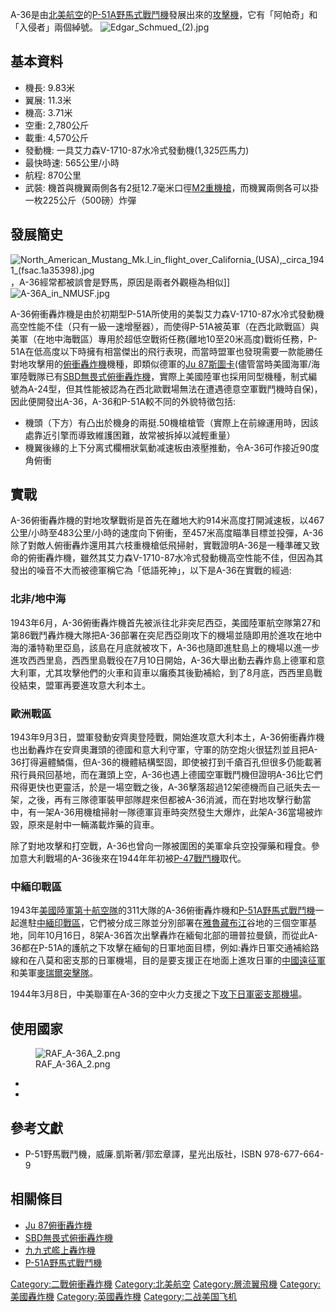 {{Infobox Aircraft
|name=A-36阿帕奇/入侵者式攻擊機
|image=Image:North_American_A-36A_Apache_USAF.jpg
|type=[[攻擊機|攻擊機]]、[[俯衝轟炸機|俯衝轟炸機]]
|national origin=美國
|manufacturer=北美航空
|designer=艾德格.舒麥德
|introduced=1942年
|primary user=美國陸軍航空隊/英國皇家空軍
|number built=500架
|developed from =P-51A野馬式戰鬥機
}}

A-36是由[[北美航空|北美航空]]的[[P-51戰鬥機|P-51A野馬式戰鬥機]]發展出來的[[攻擊機|攻擊機]]，它有「阿帕奇」和「入侵者」兩個綽號。
[[File:Edgar_Schmued_(2).jpg|thumb]]

==基本資料==
*機長: 9.83米
*翼展: 11.3米
*機高: 3.71米
*空重: 2,780公斤
*載重: 4,570公斤
*發動機: 一具艾力森V-1710-87水冷式發動機(1,325匹馬力) 
*最快時速: 565公里/小時
*航程: 870公里 
*武裝: 機首與機翼兩側各有2挺12.7毫米口徑[[白朗寧M2重機槍|M2重機槍]]，而機翼兩側各可以掛一枚225公斤（500磅）炸彈

==發展簡史==
[[File:North_American_Mustang_Mk.I_in_flight_over_California_(USA),_circa_1941_(fsac.1a35398).jpg|thumb]]，A-36經常都被誤會是野馬，原因是兩者外觀極為相似]]
[[File:A-36A_in_NMUSF.jpg|thumb]]

A-36俯衝轟炸機是由於初期型P-51A所使用的美製艾力森V-1710-87水冷式發動機高空性能不佳（只有一級一速增壓器），而使得P-51A被英軍（在西北歐戰區）與美軍（在地中海戰區）專用於超低空戰術任務(離地10至20米高度)戰術任務，P-51A在低高度以下時擁有相當傑出的飛行表現，而當時盟軍也發現需要一款能勝任對地攻擊用的[[俯衝轟炸機|俯衝轟炸機]]機種，即類似德軍的[[Ju_87俯衝轟炸機|Ju 87斯圖卡]](儘管當時美國海軍/海軍陸戰隊已有[[SBD無畏式俯衝轟炸機|SBD無畏式俯衝轟炸機]]，實際上美國陸軍也採用同型機種，制式編號為A-24型，但其性能被認為在西北歐戰場無法在遭遇德意空軍戰鬥機時自保)，因此便開發出A-36，A-36和P-51A較不同的外貌特徵包括:
*機頭（下方）有凸出於機身的兩挺.50機槍槍管（實際上在前線運用時，因該處靠近引擎而導致維護困難，故常被拆掉以減輕重量）
*機翼後緣的上下分离式欄柵狀氣動减速板由液壓推動，令A-36可作接近90度角俯衝

==實戰==

A-36俯衝轟炸機的對地攻擊戰術是首先在離地大約914米高度打開減速板，以467公里/小時至483公里/小時的速度向下俯衝，至457米高度瞄準目標並投彈，A-36除了對敵人俯衝轟炸還用其六枝重機槍低飛掃射，實戰證明A-36是一種準確又致命的俯衝轟炸機，雖然其艾力森V-1710-87水冷式發動機高空性能不佳，但因為其發出的噪音不大而被德軍稱它為「低語死神」，以下是A-36在實戰的經過:

===北非/地中海===
1943年6月，A-36俯衝轟炸機首先被派往北非突尼西亞，美國陸軍航空隊第27和第86戰鬥轟炸機大隊把A-36部署在突尼西亞剛攻下的機場並隨即用於進攻在地中海的潘特勒里亞島，該島在月底就被攻下，A-36也隨即進駐島上的機場以進一步進攻西西里島，西西里島戰役在7月10日開始，A-36大舉出動去轟炸島上德軍和意大利軍，尤其攻擊他們的火車和貨車以癱瘓其後勤補給，到了8月底，西西里島戰役結束，盟軍再要進攻意大利本土。

===歐洲戰區===
1943年9月3日，盟軍發動安齊奧登陸戰，開始進攻意大利本土，A-36俯衝轟炸機也出動轟炸在安齊奧灘頭的德國和意大利守軍，守軍的防空炮火很猛烈並且把A-36打得遍體鱗傷，但A-36的機體結構堅固，即使被打到千瘡百孔但很多仍能載著飛行員飛回基地，而在灘頭上空，A-36也遇上德國空軍戰鬥機但證明A-36比它們飛得更快也更靈活，於是一場空戰之後，A-36擊落超過12架德機而自己祇失去一架，之後，再有三隊德軍裝甲部隊趕來但都被A-36消滅，而在對地攻擊行動當中，有一架A-36用機槍掃射一隊德軍貨車時突然發生大爆炸，此架A-36當場被炸毀，原來是射中一輛滿載炸藥的貨車。

除了對地攻擊和打空戰，A-36也曾向一隊被圍困的美軍傘兵空投彈藥和糧食。參加意大利戰場的A-36後來在1944年年初被[[P-47戰鬥機|P-47戰鬥機]]取代。

===中緬印戰區===
1943年[[美國陸軍|美國陸軍]][[美國第十航空隊|第十航空隊]]的311大隊的A-36俯衝轟炸機和[[P-51戰鬥機|P-51A野馬式戰鬥機]]一起進駐[[中緬印戰區|中緬印戰區]]，它們被分成三隊並分別部署在[[雅魯藏布江|雅魯藏布江]]谷地的三個空軍基地，同年10月16日，8架A-36首次出擊轟炸在緬甸北部的珊普拉曼鎮，而從此A-36都在P-51A的護航之下攻擊在緬甸的日軍地面目標，例如:轟炸日軍交通補給路線和在八莫和密支那的日軍機場，目的是要支援正在地面上進攻日軍的[[中國遠征軍|中國遠征軍]]和美軍[[麦瑞尔突击队|麥瑞爾突擊隊]]。

1944年3月8日，中美聯軍在A-36的空中火力支援之下[[密支那戰役|攻下日軍密支那機場]]。

==使用國家==
[[File:RAF_A-36A_2.png|thumb]]
*{{USA}}
*{{UK}}

==參考文獻==
*P-51野馬戰鬥機，威廉.凱斯著/郭宏章譯，星光出版社，ISBN 978-677-664-9

==相關條目==
{{Commons|Category:North American A-36 Apache}}
*[[Ju_87俯衝轟炸機|Ju 87俯衝轟炸機]]
*[[SBD無畏式俯衝轟炸機|SBD無畏式俯衝轟炸機]]
*[[九九式艦上轟炸機|九九式艦上轟炸機]]
*[[P-51戰鬥機|P-51A野馬式戰鬥機]]

[[Category:二戰俯衝轟炸機|Category:二戰俯衝轟炸機]]
[[Category:北美航空|Category:北美航空]]
[[Category:層流翼飛機|Category:層流翼飛機]]
[[Category:美國轟炸機|Category:美國轟炸機]]
[[Category:英國轟炸機|Category:英國轟炸機]]
[[Category:二战美国飞机|Category:二战美国飞机]]